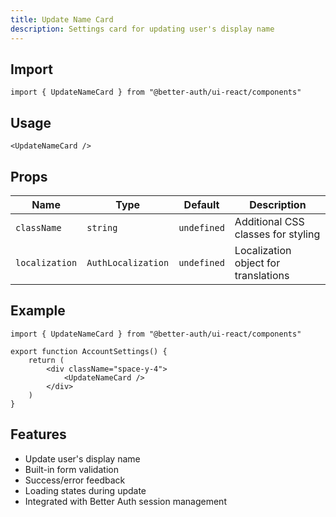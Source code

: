 ```yaml
---
title: Update Name Card
description: Settings card for updating user's display name
---
```


## Import

```tsx
import { UpdateNameCard } from "@better-auth/ui-react/components"
```

## Usage

```tsx
<UpdateNameCard />
```

## Props

| Name           | Type                | Default     | Description                                |
|----------------|---------------------|-------------|--------------------------------------------|
| `className`    | `string`            | `undefined` | Additional CSS classes for styling         |
| `localization` | `AuthLocalization`  | `undefined` | Localization object for translations       |

## Example

```tsx
import { UpdateNameCard } from "@better-auth/ui-react/components"

export function AccountSettings() {
    return (
        <div className="space-y-4">
            <UpdateNameCard />
        </div>
    )
}
```

## Features

- Update user's display name
- Built-in form validation
- Success/error feedback
- Loading states during update
- Integrated with Better Auth session management 